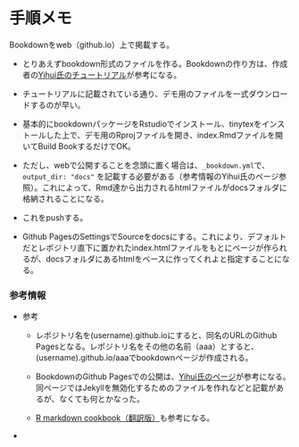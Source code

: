 # 手順メモ

Bookdownをweb（github.io）上で掲載する。

-   とりあえずbookdown形式のファイルを作る。Bookdownの作り方は、作成者の[Yihui氏のチュートリアル](https://bookdown.org/yihui/bookdown/get-started.html)が参考になる。

-   チュートリアルに記載されている通り、デモ用のファイルを一式ダウンロードするのが早い。

-   基本的にbookdownパッケージをRstudioでインストール、tinytexをインストールした上で、デモ用のRprojファイルを開き、index.Rmdファイルを開いてBuild BookするだけでOK。

-   ただし、webで公開することを念頭に置く場合は、`_bookdown.yml`で、`output_dir: "docs"` を記載する必要がある（参考情報のYihui氏のページ参照）。これによって、Rmd達から出力されるhtmlファイルがdocsフォルダに格納されることになる。

-   これをpushする。

-   Github PagesのSettingsでSourceをdocsにする。これにより、デフォルトだとレポジトリ直下に置かれたindex.htmlファイルをもとにページが作られるが、docsフォルダにあるhtmlをベースに作ってくれよと指定することになる。

### 参考情報

-   参考

    -   レポジトリ名を(username).github.ioにすると、同名のURLのGithub Pagesとなる。レポジトリ名をその他の名前（aaa）とすると、(username).github.io/aaaでbookdownページが作成される。

    -   BookdownのGithub Pagesでの公開は、[Yihui氏のページ](https://bookdown.org/yihui/bookdown/github.html)が参考になる。同ページではJekyllを無効化するためのファイルを作れなどと記載があるが、なくても何とかなった。

    -   [R markdown cookbook（翻訳版）](https://gedevan-aleksizde.github.io/rmarkdown-cookbook/bookdown.html#ref-rmarkdown2018)も参考になる。

-   
